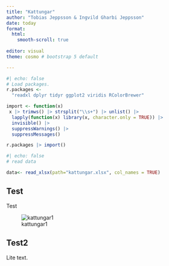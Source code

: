 ```yaml
---
title: "Kattungar"
author: "Tobias Jeppsson & Ingvild Gharbi Jeppsson"
date: today
format: 
  html:
    smooth-scroll: true  
    
editor: visual
theme: cosmo # bootstrap 5 default

---
```


```r
#| echo: false
# Load packages.
r.packages <- 
  "readxl dplyr tidyr ggplot2 viridis RColorBrewer"

import <- function(x)
 x |> trimws() |> strsplit("\\s+") |> unlist() |>
  lapply(function(x) library(x, character.only = TRUE)) |>
  invisible() |> 
  suppressWarnings() |> 
  suppressMessages()

r.packages |> import()
```

```r
#| echo: false
# read data

data<- read_xlsx(path="kattungar.xlsx", col_names = TRUE)

```

## Test

Test

![kattungar1](./img/kattungar1_w.jpg)

## Test2

Lite text.
